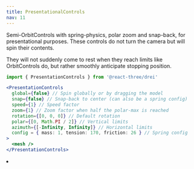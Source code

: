 ```yaml
---
title: PresentationalControls
nav: 11
---
```


Semi-OrbitControls with spring-physics, polar zoom and snap-back, for presentational purposes. These controls do not turn the camera but will spin their contents.

They will not suddenly come to rest when they reach limits like OrbitControls do, but rather smoothly anticipate stopping position.

```jsx
import { PresentationControls } from '@react-three/drei'

<PresentationControls
  global={false} // Spin globally or by dragging the model
  snap={false} // Snap-back to center (can also be a spring config)
  speed={1} // Speed factor
  zoom={1} // Zoom factor when half the polar-max is reached
  rotation={[0, 0, 0]} // Default rotation
  polar={[0, Math.PI / 2]} // Vertical limits
  azimuth={[-Infinity, Infinity]} // Horizontal limits
  config = { mass: 1, tension: 170, friction: 26 } // Spring config
>
  <mesh />
</PresentationControls>
```

<Grid cols={1}>
  <li>
    <Sandbox id="z0sed" />
  </li>
</Grid>
